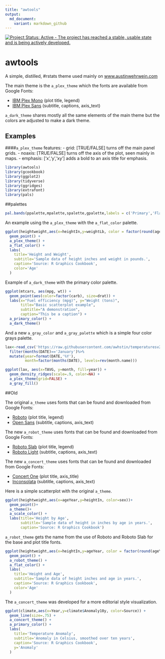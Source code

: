 ```yaml
---
title: "awtools"
output:
  md_document:
    variant: markdown_github
---
```

[![Project Status: Active - The project has reached a stable, usable state and is being actively developed.](http://www.repostatus.org/badges/0.1.0/active.svg)](http://www.repostatus.org/#active)

# awtools
A simple, distilled, #rstats theme used mainly on [www.austinwehrwein.com](https://austinwehrwein.com/)

The main theme is the <code>a_plex_theme</code> which the fonts are available from Google Fonts:

- [IBM Plex Mono](https://fonts.google.com/specimen/IBM+Plex+Mono) (plot title, legend)
- [IBM Plex Sans](https://fonts.google.com/specimen/IBM+Plex+Sans) (subtitle, captions, axis_text)

<code>a_dark_theme</code> shares mostly all the same elements of the main theme but the colors are adjusted to make a dark theme.

## Examples
####<code>a_plex_theme</code> features:
- grid: [TRUE/FALSE] turns off the main panel grids.
- noaxis: [TRUE/FALSE] turns off the axis of the plot, seen mainly in maps.
- emphasis: ['x','y','xy'] adds a bold to an axis title for emphasis. 

```r
library(awtools)
library(gcookbook)
library(ggplot2)
library(tidyverse)
library(ggridges)
library(extrafont)
library(pals)
```

##palettes
```r
pal.bands(ppalette,mpalette,spalette,gpalette,labels = c('Primary','Flat','Secondary','Gray'))

```

An example using the <code>a_plex_theme</code> with the <code>a_flat_color</code> palette.

```r
ggplot(heightweight,aes(x=heightIn,y=weightLb, color = factor(round(ageYear)))) + 
  geom_point() +
  a_plex_theme() +
  a_flat_color() +
  labs(
    title='Height and Weight',
    subtitle='Sample data of height inches and weight in pounds.',
    caption='Source: R Graphics Cookbook',
    color='Age'
  )
```

Example of <code>a_dark_theme</code> with the primary color palette.

```r
ggplot(mtcars, aes(mpg, wt)) +
  geom_point(aes(color=factor(carb), size=drat)) +
  labs(x="Fuel efficiency (mpg)", y="Weight (tons)",
       title="Basic scatterplot example",
       subtitle="A demonstration",
       caption="This be a caption") + 
  a_primary_color() +
  a_dark_theme()
```
 
And a new <code>a_gray_color</code> and <code>a_gray_palette</code> which is a simple four color grays palette.

```r
lax<-read_csv('https://raw.githubusercontent.com/awhstin/temperaturesv2/master/LAX-NCDC-2015-18.csv') %>% 
  filter(months(DATE)=='January')%>%
  mutate(year=format(DATE,'%Y'),
         month=factor(months(DATE), levels=rev(month.name)))

ggplot(lax, aes(x=TAVG, y=month, fill=year)) +
  geom_density_ridges(scale=.9, color=NA) +
  a_plex_theme(grid=FALSE) +
  a_gray_fill()
```

##Old 

The original <code>a_theme</code> uses fonts that can be found and downloaded from Google Fonts:

- [Roboto](https://fonts.google.com/specimen/Slabo+27px) (plot title, legend)
- [Open Sans](https://fonts.google.com/specimen/Open+Sans) (subtitle, captions, axis_text)
 
The new <code>a_robot_theme</code> uses fonts that can be found and downloaded from Google Fonts:

- [Roboto Slab](https://fonts.google.com/specimen/Roboto+Slab) (plot title, legend)
- [Roboto Light](https://fonts.google.com/specimen/Roboto) (subtitle, captions, axis_text)
 
The new <code>a_concert_theme</code> uses fonts that can be found and downloaded from Google Fonts:

- [Concert One](https://fonts.google.com/specimen/Concert+One) (plot title, axis_title)
- [Inconsolata](https://fonts.google.com/specimen/Inconsolata) (subtitle, captions, axis_text)
 
Here is a simple scatterplot with the original <code>a_theme</code>.
```r
ggplot(heightweight,aes(x=ageYear,y=heightIn, color=sex))+
  geom_point()+
  a_theme()+
  a_scale_color() +
  labs(title='Height by Age',
       subtitle='Sample data of height in inches by age in years.',
       caption='Source: R Graphics Cookbook')
```
 
<code>a_robot_theme</code> gets the name from the use of Roboto and Roboto Slab for the base and plot title fonts. 

```r
ggplot(heightweight,aes(x=heightIn,y=ageYear, color = factor(round(ageYear)))) + 
  geom_point() +
  a_robot_theme() +
  a_flat_color() +
  labs(
    title='Height and Age',
    subtitle='Sample data of height inches and age in years.',
    caption='Source: R Graphics Cookbook',
    color='Age'
  )
```

The <code>a_concert_theme</code> was developed for a more editorial style visualization. 

```r
ggplot(climate,aes(x=Year,y=climate$Anomaly10y, color=Source)) + 
  geom_line(size=.75) +
  a_concert_theme() +
  a_primary_color() +
  labs(
    title='Temperature Anomaly',
    subtitle='Anomaly in Celsius, smoothed over ten years',
    caption='Source: R Graphics Cookbook',
    y='Anomaly'
  )
```

